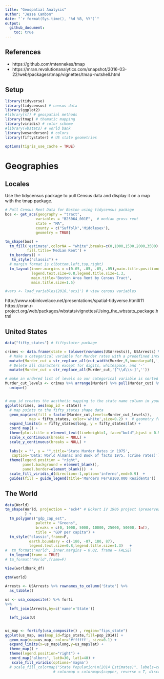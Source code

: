 ```yaml
---
title: "Geospatial Analysis"
author: "Jesse Cambon"
date: "`r format(Sys.time(), '%d %B, %Y')`"
output:
  github_document:
    toc: true
---
```


## References
* https://github.com/mtennekes/tmap
* https://mran.revolutionanalytics.com/snapshot/2016-03-22/web/packages/tmap/vignettes/tmap-nutshell.html

## Setup

```r
library(tidyverse)
library(tidycensus) # census data
library(ggplot2)
#library(sf) # geospatial methods
library(tmap) # thematic mapping
library(viridis) # color scheme
#library(wbstats) # world bank
library(wesanderson) # colors
library(fiftystater) # US state geometries

options(tigris_use_cache = TRUE)

```

# Geographies

## Locales 

Use the tidycensus package to pull Census data and display it on a map with the tmap package.
```r
# Pull Census Rent Data for Boston using tidycensus package
bos <- get_acs(geography = "tract", 
              variables = "B25064_001E",  # median gross rent
              state = "MA", 
              county = c("Suffolk",'Middlesex'), 
              geometry = TRUE)

tm_shape(bos) +
  tm_fill('estimate',colorNA = "white",breaks=c(0,1000,1500,2000,3500),
          fill.title='Median Rent') +
  tm_borders() +
   tm_style("classic") +
  # margin format is c(bottom,left,top,right)
  tm_layout(inner.margins = c(0.05, .05, .05, .05),main.title.position='center',legend.position=c('left','bottom'),
            legend.text.size=0.8,legend.title.size=1.3,
            main.title='Boston Area Rent by Census Tract',
            main.title.size=1.5) 

#vars <- load_variables(2016,'acs1') # view census variables
```
    
http://www.robinlovelace.net/presentations/spatial-tidyverse.html#11
https://cran.r-project.org/web/packages/wbstats/vignettes/Using_the_wbstats_package.html

## United States

```r

data("fifty_states") # fiftystater package

crimes <- data.frame(state = tolower(rownames(USArrests)), USArrests) %>%
  # Make a categorical variable for Murder rates with a predefined interval
  mutate(Murder_cut = str_replace_all(cut_width(Murder,5,boundary=0),',',' - ')) %>%
  # Delete all characters except for digits, whitespace, and '-'
  mutate(Murder_cut = str_replace_all(Murder_cut,'[^\\d\\s-]',''))

# make an ordered list of levels so our categorical variable is sorted properly
Murder_cut_levels <- crimes %>% arrange(Murder) %>% pull(Murder_cut) %>%
  unique()


# map_id creates the aesthetic mapping to the state name column in your data
ggplot(crimes, aes(map_id = state)) + 
  # map points to the fifty_states shape data
  geom_map(aes(fill = factor(Murder_cut,levels=Murder_cut_levels)), 
           map = fifty_states, color='white',size=0.2) +  # geometry from fiftystater package
  expand_limits(x = fifty_states$long, y = fifty_states$lat) +
  coord_map() +
  theme(plot.title = element_text(lineheight=1, face="bold",hjust = 0.5)) + 
  scale_x_continuous(breaks = NULL) + 
  scale_y_continuous(breaks = NULL) +
  
  labs(x = "", y = "",title='State Murder Rates in 1975',
   caption='Data: World Almanac and Book of facts 1975. (Crime rates)') +
  theme(legend.position = "right", 
        panel.background = element_blank(),
        panel.border=element_blank())  +
  scale_fill_viridis_d(direction=-1,option='inferno',end=0.9)  +
  guides(fill = guide_legend(title='Murders Per\n100,000 Residents'))

```

## The World

```r
data(World)
tm_shape(World, projection = "eck4" # Eckert IV 1906 project (preserves area)
         ) +
  tm_polygons("gdp_cap_est",
              palette = "Greens",
              breaks = c(0, 1000, 5000, 10000, 25000, 50000, Inf),
              title = "GDP per capita") +
  tm_style("classic",frame=F,
           earth.boundary = c(-180, -87, 180, 87),
           legend.text.size=0.8,legend.title.size=1.3)   +
#  tm_format("World", inner.margins = 0.02, frame = FALSE) 
  tm_legend(frame = TRUE) 
# tm_format("World",frame=F) 


```


```r


View(worldbank_df)

qtm(world)

Arrests <- USArrests %>% rownames_to_column('State') %>%
  as_tibble()
  
us <- usa_composite() %>% forti
%>% 
  left_join(Arrests,by=c('name'='State')) 

  left_join(U)


us_map <- fortify(usa_composite() , region="fips_state")
ggplot(us_map, aes(map_id=fips_state,fill=pop_2014)) +
  geom_map(map=us_map, color='#ffffff', size=0.1) + 
  expand_limits(x=us_map$long,y=us_map$lat) +
  theme_map() +  
  theme(legend.position="right") +
  coord_map("albers", lat0=30, lat1=40) +
   scale_fill_viridis(options='magma')
  # scale_fill_colormap("State Population\n(2014 Estimates)", labels=comma,
                      # colormap = colormaps$copper, reverse = T, discrete = F)
```



